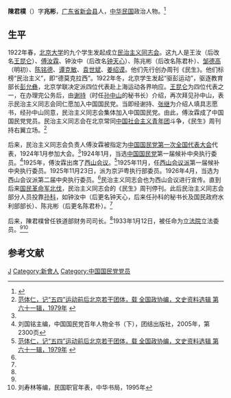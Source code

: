 '''陳君樸'''（{{bd|1897年||？|}}）字'''兆彬'''，[[广东省|广东省]][[新会县|新会县]]人，[[中华民国|中华民国]]政治人物。<ref name=lgm>{{Cite web |url=http://jds.cass.cn/Item/8037.aspx |title=刘国铭，《民国职官年表·人名录》校读，近代中国研究，2009年08月15日 |accessdate=2013年6月16日 |archive-date=2013年6月18日 |archive-url=https://archive.is/20130618042031/http://jds.cass.cn/Item/8037.aspx |dead-url=no }}</ref>

==生平==
1922年春，[[北京大学|北京大学]]的九个学生发起成立[[民治主义同志会|民治主义同志会]]。这九人是王汝（后改名[[王昆仑|王昆仑]]）、[[傅汝霖|傅汝霖]]、钟汝中（后改名[[钟天心|钟天心]]）、陈兆彬（后改名陈君朴）、[[邹德高|邹德高]]（明初）、[[陈铭德|陈铭德]]、[[谭克敏|谭克敏]]、[[袁世斌|袁世斌]]、[[姜绍谟|姜绍谟]]。他们先行创办周刊《民生》。他们标榜“民治主义”，即“德莫克拉西”。1922年冬，北京学生发起“驱彭运动”，驱逐教育部长[[彭允彝|彭允彝]]，北京学联决定派四位代表赴上海运动各界响应。[[王昆仑|王昆仑]]为四位代表之一，在办理完公务后，由[[谢持|谢持]]（时任[[孙中山|孙中山]]的秘书长）介绍，再次拜见孙中山，表示民治主义同志会同仁愿加入中国国民党。当即经谢持、[[张继_(中华民国)|张继]]为介绍人填具志愿书，经孙中山同意，民治主义同志会集体加入中国国民党。由此，傅汝霖成了中国国民党党员。民治主义同志会在北京常同[[中国社会主义青年团|中国社会主义青年团]]斗争，《民生》周刊持右翼立场。<ref name=fan>[http://law.jlufe.edu.cn/news_view.asp?newsid=611 范体仁，记“五四”运动前后北京若干团体，载 全国政协编，文史资料选辑 第六十一辑，1979年] {{webarchive|url=https://web.archive.org/web/20160304132357/http://law.jlufe.edu.cn/news_view.asp?newsid=611 |date=2016-03-04 }}</ref>

后来，民治主义同志会负责人傅汝霖被指定为[[中国国民党第一次全国代表大会|中国国民党第一次全国代表大会]]代表，1924年1月参加大会。<ref name=fan/>1924年1月，当选[[中国国民党|中国国民党]]第一届候补中央执行委员。<ref name=kmt>刘国铭主编，中国国民党百年人物全书（下），团结出版社，2005年，第2300页</ref>1925年，傅汝霖出席了[[西山会议|西山会议]]。<ref name=fan>[http://law.jlufe.edu.cn/news_view.asp?newsid=611 范体仁，记“五四”运动前后北京若干团体，载 全国政协编，文史资料选辑 第六十一辑，1979年] {{webarchive|url=https://web.archive.org/web/20160304132357/http://law.jlufe.edu.cn/news_view.asp?newsid=611 |date=2016-03-04 }}</ref>1925年11月，任[[西山会议派|西山会议派]]第一届候补中央执行委员。1925年11月23日，派为京沪粤执行部委员。1926年4月，当选为西山会议派第二届中央执行委员。<ref name=kmt/>民治主义同志会也为西山会议进行宣传。直到后来[[国民革命军|国民革命军]][[北伐|北伐]]，民治主义同志会的《民生》周刊停刊。此后民治主义同志会部分人员投靠[[孙科|孙科]]，如钟汝中（后更名钟天心，后来任孙科的秘书长及国民政府水利部部长）、陈兆彬（后更名陈君朴）。<ref name=fan/>

后来，陳君樸曾任铁道部财务司司长。<ref name=lgm/>1933年1月12日，被任命为[[立法院|立法院]]立法委员。<ref name=lgm/><ref>刘寿林等编，民国职官年表，中华书局，1995年</ref>

==参考文献==
{{reflist}}

{{第3屆中華民國訓政時期立法委員名單}}
{{DEFAULTSORT:Chen陈}}
[[Category:陈姓|J]]
[[Category:新會人|Category:新會人]]
[[Category:中国国民党党员|Category:中国国民党党员]]